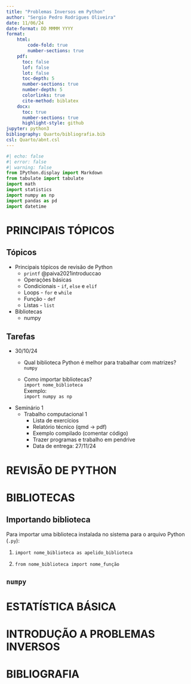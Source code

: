 ```yaml
---
title: "Problemas Inversos em Python"
author: "Sergio Pedro Rodrigues Oliveira"
date: 11/06/24
date-format: DD MMMM YYYY
format:
    html:
        code-fold: true
        number-sections: true
    pdf:
      toc: false
      lof: false
      lot: false
      toc-depth: 5
      number-sections: true
      number-depth: 5
      colorlinks: true
      cite-method: biblatex
    docx:
      toc: true
      number-sections: true
      highlight-style: github
jupyter: python3
bibliography: Quarto/bibliografia.bib
csl: Quarto/abnt.csl
---
```


\thispagestyle{empty}

\newpage
\pagenumbering{roman}
```{=latex}
\setcounter{tocdepth}{4}
\renewcommand{\contentsname}{SUMÁRIO}
\tableofcontents
```

\newpage

```{=latex}
\setcounter{tocdepth}{4}
\renewcommand{\listfigurename}{LISTA DE FIGURAS}
\listoffigures
```

\newpage

```{=latex}
\setcounter{tocdepth}{4}
\renewcommand{\listtablename}{LISTA DE TABELAS}
\listoftables
```

```python
#| echo: false
#| error: false
#| warning: false
from IPython.display import Markdown
from tabulate import tabulate
import math
import statistics
import numpy as np
import pandas as pd
import datetime 
```

\newpage
\pagenumbering{arabic}

# PRINCIPAIS TÓPICOS

## Tópicos

- Principais tópicos de revisão de Python
  - `printf` @paiva2021introduccao
  - Operações básicas
  - Condicionais - `if`, `else` e `elif`
  - Loops - `for` e `while`
  - Função - `def`
  - Listas - `list`
- Bibliotecas
  - numpy

## Tarefas

- 30/10/24
  - Qual biblioteca Python é melhor para trabalhar com matrizes?  
  `numpy`
  
  - Como importar bibliotecas?  
  `import nome_biblioteca`  
  Exemplo:  
  `import numpy as np`

- Seminário 1
  - Trabalho computacional 1
    - Lista de exercícios
    - Relatório técnico (qmd -> pdf)
    - Exemplo compilado (comentar código)
    - Trazer programas e trabalho em pendrive
    - Data de entrega: 27/11/24

\newpage

# REVISÃO DE PYTHON

\newpage

# BIBLIOTECAS
  
## Importando biblioteca

Para importar uma biblioteca instalada no sistema para o arquivo Python (`.py`):

1. `import nome_biblioteca as apelido_biblioteca`
   
2. `from nome_biblioteca import nome_função`

## `numpy`

\newpage

# ESTATÍSTICA BÁSICA

\newpage

# INTRODUÇÃO A PROBLEMAS INVERSOS

\newpage

# BIBLIOGRAFIA
